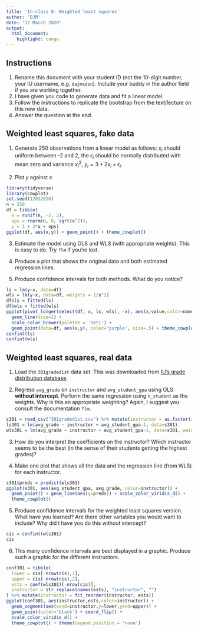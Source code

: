 ```yaml
---
title: 'In-class 8: Weighted least squares'
author: 'DJM'
date: '12 March 2020'
output: 
  html_document:
    highlight: tango
---
```


## Instructions

1. Rename this document with your student ID (not the 10-digit number, your IU username, e.g. `dajmcdon`). Include your buddy in the author field if you are working together.
1. I have given you code to generate data and fit a linear model.
1. Follow the instructions to replicate the bootstrap from the text/lecture on this new data.
1. Answer the question at the end.

## Weighted least squares, fake data

1. Generate 250 observations from a linear model as follows: $x_i$ should uniform between -2 and 2, the $\epsilon_i$ should be normally distributed with mean zero and variance $x_i^2$, $y_i=3 + 2x_i + \epsilon_i$.

2. Plot $y$ against $x$.

```r
library(tidyverse)
library(cowplot)
set.seed(12032020)
n = 250
df = tibble(
  x = runif(n, -2, 2),
  eps = rnorm(n, 0, sqrt(x^2)),
  y = 3 + 2*x + eps)
ggplot(df, aes(x,y)) + geom_point() + theme_cowplot()
```

3. Estimate the model using OLS and WLS (with appropriate weights). This is easy to do. Try `?lm` if you're lost.

4. Produce a plot that shows the original data and both estimated regression lines. 

5. Produce confidence intervals for both methods. What do you notice?

```r
ls = lm(y~x, data=df)
wls = lm(y~x, data=df, weights = 1/x^2)
df$ls = fitted(ls)
df$wls = fitted(wls)
ggplot(pivot_longer(select(df, x, ls, wls), -x), aes(x,value,color=name)) +
  geom_line(size=2) +
  scale_color_brewer(palette = 'Set1') +
  geom_point(data=df, aes(x,y), color='purple', size=.5) + theme_cowplot()
confint(ls)
confint(wls)
```

## Weighted least squares, real data

1. Load the `301gradedist` data set. This was downloaded from [IU's grade distribution database](http://gradedistribution.registrar.indiana.edu).

2. Regress `avg_grade` on `instructor` and `avg_student_gpa` using OLS __without intercept__. Perform the same regression using `n_student` as the weights. Why is this an appropriate weighting? Again, I suggest you consult the documentation `?lm`. 

```r
s301 = read_csv("301gradedist.csv") %>% mutate(instructor = as.factor(instructor))
ls301 = lm(avg_grade ~ instructor + avg_student_gpa-1, data=s301)
wls301 = lm(avg_grade ~ instructor + avg_student_gpa-1, data=s301, weights = n_students)
```

3. How do you interpret the coefficients on the instructor? Which instructor seems to be the best (in the sense of their students getting the highest grades)?

4. Make one plot that shows all the data and the regression line (from WLS) for each instructor.

```r
s301$preds = predict(wls301)
ggplot(s301, aes(avg_student_gpa, avg_grade, color=instructor)) +
  geom_point() + geom_line(aes(y=preds)) + scale_color_viridis_d() +
  theme_cowplot() 
```


5. Produce confidence intervals for the weighted least squares version. What have you learned? Are there other variables you would want to include? Why did I have you do this without intercept?

```r
cis = confint(wls301)
cis
```

6. This many confidence intervals are best displayed in a graphic. Produce such a graphic for the different instructors.

```r
conf301 = tibble(
  lower = cis[-nrow(cis),1],
  upper = cis[-nrow(cis),2],
  ests = coef(wls301)[-nrow(cis)],
  instructor = str_replace(names(ests), "instructor", "")
) %>% mutate(instructor = fct_reorder(instructor, ests))
ggplot(conf301, aes(instructor,ests,color=instructor)) + 
  geom_segment(aes(xend=instructor,y=lower,yend=upper)) +
  geom_point(color='black') + coord_flip() +
  scale_color_viridis_d() +
  theme_cowplot() + theme(legend.position = 'none')
```

